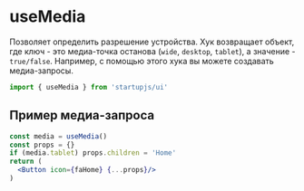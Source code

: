 
# useMedia

Позволяет определить разрешение устройства. Хук возвращает объект, где ключ - это медиа-точка останова (`wide`, `desktop`, `tablet`), а значение - `true/false`. Например, с помощью этого хука вы можете создавать медиа-запросы.

```jsx
import { useMedia } from 'startupjs/ui'
```

## Пример медиа-запроса

```jsx example
const media = useMedia()
const props = {}
if (media.tablet) props.children = 'Home'
return (
  <Button icon={faHome} {...props}/>
)
```
